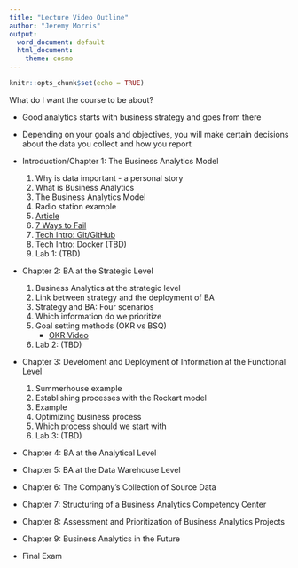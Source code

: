 ```yaml
---
title: "Lecture Video Outline"
author: "Jeremy Morris"
output:
  word_document: default
  html_document:
    theme: cosmo
---
```


```r
knitr::opts_chunk$set(echo = TRUE)
```

What do I want the course to be about?

* Good analytics starts with business strategy and goes from there
* Depending on your goals and objectives, you will make certain decisions about the data you collect and how you report

* Introduction/Chapter 1: The Business Analytics Model
    1. Why is data important - a personal story
    2. What is Business Analytics
    3. The Business Analytics Model
    4. Radio station example
    5. [Article](https://www.forbes.com/sites/brentdykes/2019/03/28/the-four-key-pillars-to-fostering-a-data-driven-culture/#d9995657d90e)
    6. [7 Ways to Fail](https://www.cio.com/article/3235959/7-sure-fire-ways-to-fail-at-data-analytics.html)
    6. [Tech Intro: Git/GitHub](https://www.youtube.com/watch?v=BCQHnlnPusY)
    7. Tech Intro: Docker (TBD)
    8. Lab 1: (TBD)
* Chapter 2: BA at the Strategic Level
    1. Business Analytics at the strategic level
    2. Link between strategy and the deployment of BA
    3. Strategy and BA: Four scenarios
    4. Which information do we prioritize
    5. Goal setting methods (OKR vs BSQ)
        * [OKR Video](https://www.youtube.com/watch?v=L4N1q4RNi9I)
    6. Lab 2: (TBD)
* Chapter 3: Develoment and Deployment of Information at the Functional Level
    1. Summerhouse example
    2. Establishing processes with the Rockart model
    3. Example
    4. Optimizing business process
    6. Which process should we start with
    7. Lab 3: (TBD)
* Chapter 4: BA at the Analytical Level
* Chapter 5: BA at the Data Warehouse Level
* Chapter 6: The Company's Collection of Source Data
* Chapter 7: Structuring of a Business Analytics Competency Center
* Chapter 8: Assessment and Prioritization of Business Analytics Projects
* Chapter 9: Business Analytics in the Future
* Final Exam